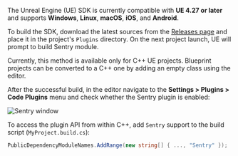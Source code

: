 The Unreal Engine (UE) SDK is currently compatible with **UE 4.27 or later** and supports **Windows**, **Linux**, **macOS**, **iOS**, and **Android**.

To build the SDK, download the latest sources from the [Releases page](https://github.com/getsentry/sentry-unreal/releases) and place it in the project's `Plugins` directory. On the next project launch, UE will prompt to build Sentry module.

<Note>

Currently, this method is available only for C++ UE projects. Blueprint projects can be converted to a C++ one by adding an empty class using the editor.

</Note>

After the successful build, in the editor navigate to the **Settings > Plugins > Code Plugins** menu and check whether the Sentry plugin is enabled:

![Sentry window](unreal_plugins_window.png)

To access the plugin API from within C++,
add `Sentry` support to the build script (`MyProject.build.cs`):

```csharp
PublicDependencyModuleNames.AddRange(new string[] { ..., "Sentry" });
```
